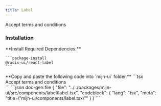 ```yaml
---
title: Label
---
```



<ComponentPreview>
<div className="flex items-center space-x-2">
  <Checkbox id="terms1" />
  <Label htmlFor="terms1">
    Accept terms and conditions
  </Label>
</div>
</ComponentPreview>

### Installation

<Steps>

  <Step>
    **Install Required Dependencies:**
  
    ```package-install
    @radix-ui/react-label
    ```
  </Step>

  <Step>
    **Copy and paste the following code into  `mijn-ui` folder.**
    <Tabs items={["Source Code", "Example Usage"]}>
        <Tab value="Example Usage">
          ```tsx
          <div className="flex items-center space-x-2">
            <Checkbox id="terms1" />
            <Label htmlFor="terms1">
              Accept terms and conditions
            </Label>
          </div>
          ```
        </Tab>
        <Tab value="Source Code">
          ```json doc-gen:file
          {
            "file": "../../packages/mijn-ui/src/components/label/label.tsx",
            "codeblock": {
              "lang": "tsx",
              "meta": "title=\"mijn-ui/components/label.tsx\""
            }
          }
          ```
        </Tab>
    </Tabs>
  </Step>
</Steps>